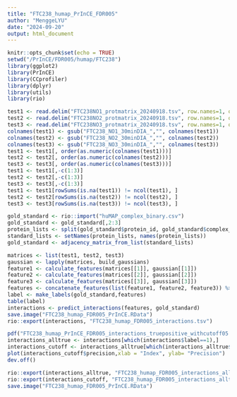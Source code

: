 ```yaml
---
title: "FTC238_humap_PrInCE_FDR005"
author: "MenggeLYU"
date: "2024-09-20"
output: html_document
---
```


```r
knitr::opts_chunk$set(echo = TRUE)
setwd("/PrInCE/FDR005/humap/FTC238")
library(ggplot2)
library(PrInCE)
library(CCprofiler)
library(dplyr)
library(utils)
library(rio)
```


```r
test1 <- read.delim("FTC238NO1_protmatrix_20240918.tsv", row.names=1, quote="")
test2 <- read.delim("FTC238NO2_protmatrix_20240918.tsv", row.names=1, quote="")
test3 <- read.delim("FTC238NO3_protmatrix_20240918.tsv", row.names=1, quote="")
colnames(test1) <- gsub("FTC238_NO1_30minDIA_","", colnames(test1))
colnames(test2) <- gsub("FTC238_NO2_30minDIA_","", colnames(test2))
colnames(test3) <- gsub("FTC238_NO3_30minDIA_","", colnames(test3))
test1 <- test1[, order(as.numeric(colnames(test1)))]
test2 <- test2[, order(as.numeric(colnames(test2)))]
test3 <- test3[, order(as.numeric(colnames(test3)))]
test1 <- test1[,-c(1:3)]
test2 <- test2[,-c(1:3)]
test3 <- test3[,-c(1:3)]
test1 <- test1[rowSums(is.na(test1)) != ncol(test1), ]
test2 <- test2[rowSums(is.na(test2)) != ncol(test2), ]
test3 <- test3[rowSums(is.na(test3)) != ncol(test3), ]
```


```r
gold_standard <- rio::import("huMAP_complex_binary.csv")
gold_standard <- gold_standard[,2:3]
protein_lists <- split(gold_standard$protein_id, gold_standard$complex_name)
standard_lists <- setNames(protein_lists, names(protein_lists))
gold_standard <- adjacency_matrix_from_list(standard_lists)
```


```r
matrices <- list(test1, test2, test3)
gaussian <- lapply(matrices, build_gaussians)
feature1 <- calculate_features(matrices[[1]], gaussian[[1]])
feature2 <- calculate_features(matrices[[2]], gaussian[[2]])
feature3 <- calculate_features(matrices[[3]], gaussian[[3]])
features <- concatenate_features(list(feature1, feature2, feature3)) %>% replace_missing_data()
label <- make_labels(gold_standard,features)
table(label)
interactions <- predict_interactions(features, gold_standard)
save.image("FTC238_humap_FDR005_PrInCE.RData")
rio::export(interactions, "FTC238_humap_FDR005_interactions.tsv")
```


```r
pdf("FTC238_humap_PrInCE_FDR005_interactions_truepositive_withcutoff05.pdf")
interactions_alltrue <- interactions[which(interactions$label==1),]
interactions_cutoff <- interactions_alltrue[which(interactions_alltrue$score>0.5),]
plot(interactions_cutoff$precision,xlab = "Index", ylab= "Precision")
dev.off()
```

```r
rio::export(interactions_alltrue, "FTC238_humap_FDR005_interactions_alltrue.tsv")
rio::export(interactions_cutoff, "FTC238_humap_FDR005_interactions_alltrue_over05.tsv")
save.image("FTC238_humap_FDR005_PrInCE.RData")
```